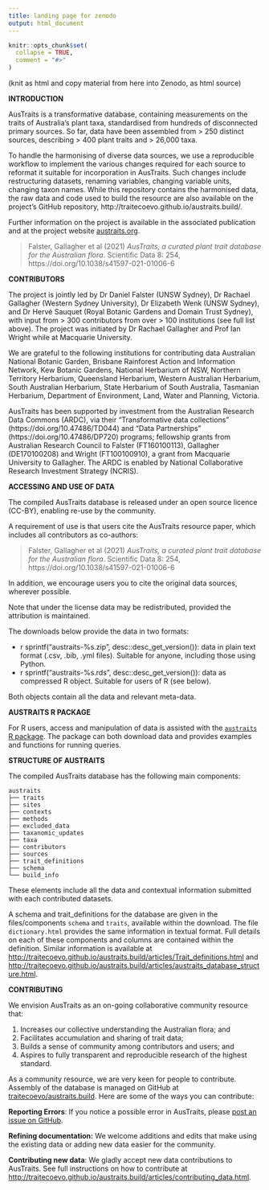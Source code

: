 ```yaml
---
title: landing page for zenodo
output: html_document
---
```


<!-- README.md is generated from README.Rmd. Please edit that file -->

```r
knitr::opts_chunk$set(
  collapse = TRUE,
  comment = "#>"
)
```

(knit as html and copy material from here into Zenodo, as html source)

**INTRODUCTION**

AusTraits is a transformative database, containing measurements on the traits of Australia’s plant taxa, standardised from hundreds of disconnected primary sources. So far, data have been assembled from > 250 distinct sources, describing > 400  plant traits and > 26,000 taxa.

To handle the harmonising of diverse data sources, we use a reproducible workflow to implement the various changes required for each source to reformat it suitable for incorporation in AusTraits. Such changes include restructuring datasets, renaming variables, changing variable units, changing taxon names. While this repository contains the harmonised data, the raw data and code used to build the resource are also available on the project's GitHub repository, http://traitecoevo.github.io/austraits.build/.

Further information on the project is available in the associated publication and at the project website [austraits.org](https://austraits.org).

> Falster, Gallagher et al (2021) *AusTraits, a curated plant trait database for the Australian flora*. Scientific Data 8: 254, https://doi.org/10.1038/s41597-021-01006-6

**CONTRIBUTORS**

The project is jointly led by Dr Daniel Falster (UNSW Sydney), Dr Rachael Gallagher (Western Sydney University), Dr Elizabeth Wenk (UNSW Sydney), and Dr Hervé Sauquet (Royal Botanic Gardens and Domain Trust Sydney), with input from > 300 contributors from over > 100 institutions (see full list above). The project was initiated by Dr Rachael Gallagher and Prof Ian Wright while at Macquarie University.

We are grateful to the following institutions for contributing data Australian National Botanic Garden, Brisbane Rainforest Action and Information Network, Kew Botanic Gardens, National Herbarium of NSW, Northern Territory Herbarium, Queensland Herbarium, Western Australian Herbarium, South Australian Herbarium, State Herbarium of South Australia, Tasmanian Herbarium, Department of Environment, Land, Water and Planning, Victoria.

AusTraits has been supported by investment from the Australian Research Data Commons (ARDC), via their "Transformative data collections" (https://doi.org/10.47486/TD044) and "Data Partnerships" (https://doi.org/10.47486/DP720) programs; fellowship grants from Australian Research Council to Falster (FT160100113), Gallagher (DE170100208) and Wright (FT100100910), a grant from Macquarie University to Gallagher. The ARDC is enabled by National Collaborative Research Investment Strategy (NCRIS).

**ACCESSING AND USE OF DATA**

The compiled AusTraits database is released under an open source licence (CC-BY), enabling re-use by the community. 

A requirement of use is that users cite the AusTraits resource paper, which includes all contributors as co-authors:

> Falster, Gallagher et al (2021) *AusTraits, a curated plant trait database for the Australian flora*. Scientific Data 8: 254, https://doi.org/10.1038/s41597-021-01006-6

In addition, we encourage users you to cite the original data sources, wherever possible. 

Note that under the license data may be redistributed, provided the attribution is maintained. 

The downloads below provide the data in two formats:

- ` `r sprintf("austraits-%s.zip", desc::desc_get_version())` `: data in plain text format (.csv, .bib, .yml files). Suitable for anyone, including those using Python. 
- ` `r sprintf("austraits-%s.rds", desc::desc_get_version())` `: data as compressed R object. Suitable for users of R (see below).

Both objects contain all the data and relevant meta-data.

**AUSTRAITS R PACKAGE**

For R users, access and manipulation of data is assisted with the [`austraits` R package](http://github.com/traitecoevo/austraits). The package can both download data and provides examples and functions for running queries.

**STRUCTURE OF AUSTRAITS**

The compiled AusTraits database has the following main components:

```
austraits
├── traits
├── sites
├── contexts
├── methods
├── excluded_data
├── taxanomic_updates
├── taxa
├── contributors
├── sources
├── trait_definitions
├── schema
└── build_info
```

These elements include all the data and contextual information submitted with each contributed datasets.

A schema and trait_definitions for the database are given in the files/components `schema` and `traits`, available within the download. The file `dictionary.html` provides the same information in textual format. Full details on each of these components and columns are contained within the definition. Similar information is available at [http://traitecoevo.github.io/austraits.build/articles/Trait_definitions.html](http://traitecoevo.github.io/austraits.build/articles/Trait_definitions.html) and [http://traitecoevo.github.io/austraits.build/articles/austraits_database_structure.html](http://traitecoevo.github.io/austraits.build/articles/austraits_database_structure.html).


**CONTRIBUTING**

We envision AusTraits as an on-going collaborative community resource that:

1. Increases our collective understanding the Australian flora; and 
2. Facilitates accumulation and sharing of trait data;
3. Builds a sense of community among contributors and users; and
4. Aspires to fully transparent and reproducible research of the highest standard.

As a community resource, we are very keen for people to contribute. Assembly of the database is managed on GitHub at [traitecoevo/austraits.build](https://github.com/traitecoevo/austraits.build). Here are some of the ways you can contribute: 

**Reporting Errors**: If you notice a possible error in AusTraits, please [post an issue on GitHub](https://github.com/traitecoevo/austraits.build/issues).

**Refining documentation:** We welcome additions and edits that make using the existing data or adding new data easier for the community.

**Contributing new data**: We gladly accept new data contributions to AusTraits. See full instructions on how to contribute at [ http://traitecoevo.github.io/austraits.build/articles/contributing_data.html](http://traitecoevo.github.io/austraits.build/articles/contributing_data.html).

